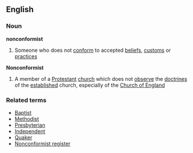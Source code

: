 ==English==
===Noun===
'''nonconformist'''
#Someone who does not [[conform]] to accepted [[belief]]s, [[custom]]s or [[practice]]s
'''Nonconformist'''
#A member of a [[Protestant]] [[church]] which does not [[observe]] the [[doctrine]]s of the [[established]] church, especially of the [[Church of England]]
===Related terms===
*[[Baptist]]
*[[Methodist]]
*[[Presbyterian]]
*[[Independent]]
*[[Quaker]]
*[[Nonconformist register]]
